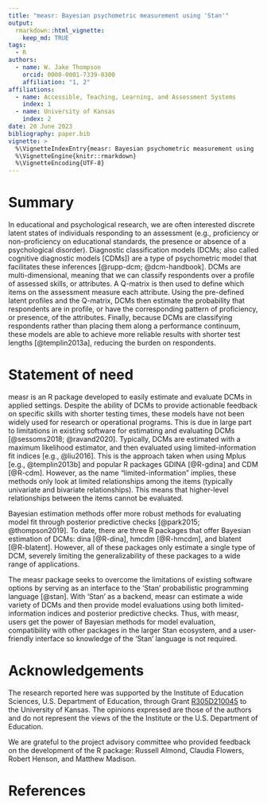 ```yaml
---
title: "measr: Bayesian psychometric measurement using 'Stan'"
output:
  rmarkdown::html_vignette:
    keep_md: TRUE
tags:
  - R
authors:
  - name: W. Jake Thompson
    orcid: 0000-0001-7339-0300
    affiliation: "1, 2"
affiliations:
  - name: Accessible, Teaching, Learning, and Assessment Systems
    index: 1
  - name: University of Kansas
    index: 2
date: 20 June 2023
bibliography: paper.bib
vignette: >
  %\VignetteIndexEntry{measr: Bayesian psychometric measurement using 'Stan'}
  %\VignetteEngine{knitr::rmarkdown}
  %\VignetteEncoding{UTF-8}
---
```


# Summary

In educational and psychological research, we are often interested discrete latent states of individuals responding to an assessment (e.g., proficiency or non-proficiency on educational standards, the presence or absence of a psychological disorder).
Diagnostic classification models (DCMs; also called cognitive diagnostic models [CDMs]) are a type of psychometric model that facilitates these inferences [@rupp-dcm; @dcm-handbook].
DCMs are multi-dimensional, meaning that we can classify respondents over a profile of assessed skills, or attributes.
A Q-matrix is then used to define which items on the assessment measure each attribute.
Using the pre-defined latent profiles and the Q-matrix, DCMs then estimate the probability that respondents are in profile, or have the corresponding pattern of proficiency, or presence, of the attributes.
Finally, because DCMs are classifying respondents rather than placing them along a performance continuum, these models are able to achieve more reliable results with shorter test lengths [@templin2013a], reducing the burden on respondents.

# Statement of need

measr is an R package developed to easily estimate and evaluate DCMs in applied settings.
Despite the ability of DCMs to provide actionable feedback on specific skills with shorter testing times, these models have not been widely used for research or operational programs.
This is due in large part to limitations in existing software for estimating and evaluating DCMs [@sessoms2018; @ravand2020].
Typically, DCMs are estimated with a maximum likelihood estimator, and then evaluated using limited-information fit indices [e.g., @liu2016].
This is the approach taken when using Mplus [e.g., @templin2013b] and popular R packages GDINA [@R-gdina] and CDM [@R-cdm].
However, as the name "limited-information" implies, these methods only look at limited relationships among the items (typically univariate and bivariate relationships).
This means that higher-level relationships between the items cannot be evaluated.

Bayesian estimation methods offer more robust methods for evaluating model fit through posterior predictive checks [@park2015; @thompson2019].
To date, there are three R packages that offer Bayesian estimation of DCMs: dina [@R-dina], hmcdm [@R-hmcdm], and blatent [@R-blatent].
However, all of these packages only estimate a single type of DCM, severely limiting the generalizability of these packages to a wide range of applications.

The measr package seeks to overcome the limitations of existing software options by serving as an interface to the 'Stan' probabilistic programming language [@stan].
With 'Stan' as a backend, measr can estimate a wide variety of DCMs and then provide model evaluations using both limited-information indices and posterior predictive checks.
Thus, with measr, users get the power of Bayesian methods for model evaluation, compatibility with other packages in the larger Stan ecosystem, and a user-friendly interface so knowledge of the 'Stan' language is not required.

# Acknowledgements

The research reported here was supported by the Institute of Education Sciences, U.S. Department of Education, through Grant [R305D210045](https://ies.ed.gov/funding/grantsearch/details.asp?ID=4546) to the University of Kansas. The opinions expressed are those of the authors and do not represent the views of the the Institute or the U.S. Department of Education.

We are grateful to the project advisory committee who provided feedback on the development of the R package: Russell Almond, Claudia Flowers, Robert Henson, and Matthew Madison.

# References
